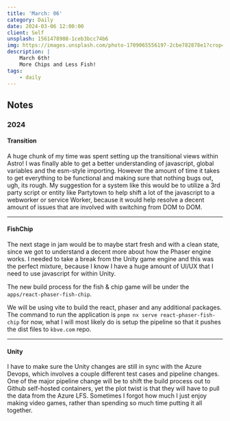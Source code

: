 ```yaml
---
title: 'March: 06'
category: Daily
date: 2024-03-06 12:00:00
client: Self
unsplash: 1561478908-1ceb3bcc74b6
img: https://images.unsplash.com/photo-1709065556197-2cbe782878e1?crop=entropy&cs=srgb&fm=jpg&ixid=MnwzNjM5Nzd8MHwxfHJhbmRvbXx8fHx8fHx8fDE2ODE3NDg2ODY&ixlib=rb-4.0.3&q=85
description: |
    March 6th!
    More Chips and Less Fish!
tags:
    - daily
---
```



<MDXJS>

## Notes

</MDXJS>

<MDXJS>

### 2024


<MDXJS>

#### Transition

A huge chunk of my time was spent setting up the transitional views within Astro!
I was finally able to get a better understanding of javascript, global variables and the esm-style importing.
However the amount of time it takes to get everything to be functional and making sure that nothing bugs out, ugh, its rough.
My suggestion for a system like this would be to utilize a 3rd party script or entity like Partytown to help shift a lot of the javascript to a webworker or service Worker, because it would help resolve a decent amount of issues that are involved with switching from DOM to DOM.

</MDXJS>

---

<MDXJS>

#### FishChip

The next stage in jam would be to maybe start fresh and with a clean state, since we got to understand a decent more about how the Phaser engine works.
I needed to take a break from the Unity game engine and this was the perfect mixture, because I know I have a huge amount of UI/UX that I need to use javascript for within Unity.

The new build process for the fish & chip game will be under the `apps/react-phaser-fish-chip`.

We will be using vite to build the react, phaser and any additional packages.
The command to run the application is `pnpm nx serve react-phaser-fish-chip` for now, what I will most likely do is setup the pipeline so that it pushes the dist files to `kbve.com` repo.

</MDXJS>

---

<MDXJS>

#### Unity

I have to make sure the Unity changes are still in sync with the Azure Devops, which involves a couple different test cases and pipeline changes.
One of the major pipeline change will be to shift the build process out to Github self-hosted containers, yet the plot twist is that they will have to pull the data from the Azure LFS.
Sometimes I forgot how much I just enjoy making video games, rather than spending so much time putting it all together.

</MDXJS>


</MDXJS>